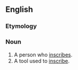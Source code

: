 ==English==

===Etymology===
{{suffix|en|inscribe|er}}

===Noun===
{{en-noun}}

# A person who [[inscribe]]s.
# A tool used to [[inscribe]].